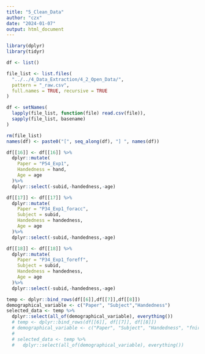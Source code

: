 ```yaml
---
title: "5_Clean_Data"
author: "czx"
date: "2024-01-07"
output: html_document
---
```


```r
library(dplyr)
library(tidyr)
```

```r
df <- list()
```

```r
file_list <- list.files(
  "../../4_Data_Extraction/4_2_Open_Data/", 
  pattern = "_raw.csv", 
  full.names = TRUE, recursive = TRUE
)

df <- setNames(
  lapply(file_list, function(file) read.csv(file)),
  sapply(file_list, basename)
)

rm(file_list)
names(df) <- paste0("[", seq_along(df), "] ", names(df))
```

```r
df[[16]] <- df[[16]] %>%
  dplyr::mutate(
    Paper = "P54_Exp1",
    Handedness = hand,
    Age = age
  )%>%
  dplyr::select(-subid,-handedness,-age)
```

```r
df[[17]] <- df[[17]] %>%
  dplyr::mutate(
    Paper = "P34_Exp1_foracc",
    Subject = subid,
    Handedness = handedness,
    Age = age
  )%>%
  dplyr::select(-subid,-handedness,-age)
```

```r
df[[18]] <- df[[18]] %>%
  dplyr::mutate(
    Paper = "P34_Exp1_foreff",
    Subject = subid,
    Handedness = handedness,
    Age = age
  )%>%
  dplyr::select(-subid,-handedness,-age)
```

```r
temp <- dplyr::bind_rows(df[[6]],df[[7]],df[[8]])
demographical_variable <- c("Paper", "Subject","Handedness")
selected_data <- temp %>%
  dplyr::select(all_of(demographical_variable), everything())
  # temp <- dplyr::bind_rows(df[[6]], df[[7]], df[[8]])
  # demographical_variable <- c("Paper", "Subject", "Handedness", "fnir", "fnirscap", "eegsameday", "neurologicalcondition", "headinjury", "unconscious", "elecchemtherapy", "medication", "glassneed", "glasswith", "eatlast", "completededucation", "firstlanguage", "countryself", "countryparents")
  # 
  # selected_data <- temp %>%
  #   dplyr::select(all_of(demographical_variable), everything())
```